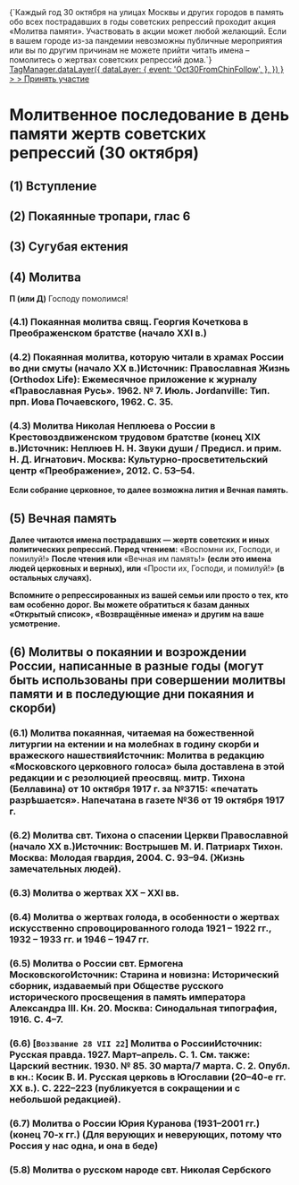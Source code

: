 
<Note>
    <div>
        {`Каждый год 30 октября на улицах Москвы и других городов в память обо всех пострадавших в годы советских
        репрессий проходит акция «Молитва памяти». Участвовать в акции может любой желающий. Если в вашем городе из-за
        пандемии невозможны публичные мероприятия или вы по другим причинам не можете прийти читать имена – помолитесь о
        жертвах советских репрессий дома.`}
    </div>
    <a
        style={{ textDecoration: 'underline' }}
        href="https://molitvapamyaty.ru/"
        target="_blank"
        onClick={() =>
            TagManager.dataLayer({
                dataLayer: {
                    event: 'Oct30FromChinFollow',
                },
            })
        }
    >
        > Принять участие
    </a>
</Note>

# Молитвенное последование в день памяти жертв советских репрессий (30 октября)

## (1) Вступление

<MdxLoader src="MolitvaPamyati/Vozglas" />

## (2) Покаянные тропари, глас 6

<MdxLoader src="Shared/PokaiannyeTrops" />

## (3) Сугубая ектения

<MdxLoader src="MolitvaPamyati/Sugubaya" />

## (4) Молитва

**П (или Д)** Господу помолимся!

### (4.1) Покаянная молитва свящ. Георгия Кочеткова в Преображенском братстве (начало XXI в.)

<MdxLoader src="MolitvaPamyati/Molitva2" />

### (4.2) Покаянная молитва, которую читали в храмах России во дни смуты (начало XX в.)<Tooltip>Источник: Православная Жизнь (Orthodox Life): Ежемесячное приложение к журналу «Православная Русь». 1962. № 7. Июль. Jordanville: Тип. прп. Иова Почаевского, 1962. С. 35.</Tooltip>

<MdxLoader src="MolitvaPamyati/Molitva4" />

### (4.3) Молитва Николая Неплюева о России в Крестовоздвиженском трудовом братстве (конец XIX в.)<Tooltip>Источник: Неплюев Н. Н. Звуки души / Предисл. и прим. Н. Д. Игнатович. Москва: Культурно-просветительский центр «Преображение», 2012. С. 53–54.</Tooltip>

<MdxLoader src="MolitvaPamyati/Molitva5" />

**Если собрание церковное, то далее возможна лития и Вечная память.**

## (5) Вечная память

<MdxLoader src="MolitvaPamyati/VechnayaPamyat" />

**Далее читаются имена пострадавших — жертв советских и иных политических репрессий. Перед чтением:** «Воспомни их, Господи, и помилуй!» **После чтения или** «Вечная им память!» **(если это имена людей церковных и верных), или** «Прости их, Господи, и помилуй!» **(в остальных случаях).**

**Вспомните о репрессированных из вашей семьи или просто о тех, кто вам особенно дорог. Вы можете обратиться к базам данных «Открытый список», «Возвращённые имена» и другим на ваше усмотрение.**

## (6) Молитвы о покаянии и возрождении России, написанные в разные годы (могут быть использованы при совершении молитвы памяти и в последующие дни покаяния и скорби)

### (6.1) Молитва покаянная, читаемая на божественной литургии на ектении и на молебнах в годину скорби и вражеского нашествия<Tooltip>Источник: Молитва в редакцию «Московского церковного голоса» была доставлена в этой редакции и с резолюцией преосвящ. митр. Тихона (Беллавина) от 10 октября 1917 г. за №3715: «печатать разрѣшается». Напечатана в газете №36 от 19 октября 1917 г.</Tooltip>

<MdxLoader src="MolitvaPamyati/Molitva0" />

### (6.2) Молитва свт. Тихона о спасении Церкви Православной (начало XX в.)<Tooltip>Источник: Вострышев М. И. Патриарх Тихон. Москва: Молодая гвардия, 2004. С. 93–94. (Жизнь замечательных людей).</Tooltip>

<MdxLoader src="MolitvaPamyati/Molitva6" />

### (6.3) Молитва о жертвах ХХ – ХХI вв.

<MdxLoader src="MolitvaPamyati/Molitva1" />

### (6.4) Молитва о жертвах голода, в особенности о жертвах искусственно спровоцированного голода 1921 – 1922 гг., 1932 – 1933 гг. и 1946 – 1947 гг.

<MdxLoader src="MolitvaPamyati/Molitva9" />

### (6.5) Молитва о России свт. Ермогена Московского<Tooltip>Источник: Старина и новизна: Исторический сборник, издаваемый при Обществе русского исторического просвещения в память императора Александра III. Кн. 20. Москва: Синодальная типография, 1916. С. 4–7.</Tooltip>

<MdxLoader src="MolitvaPamyati/Molitva3" />

### (6.6) [`Воззвание 28 VII 22`] Молитва о России<Tooltip>Источник: Русская правда. 1927. Март–апрель. С. 1. См. также: Царский вестник. 1930. № 85. 30 марта/7 марта. С. 2. Опубл. в кн.: Косик В. И. Русская церковь в Югославии (20–40-е гг. XX в.). С. 222–223 (публикуется в сокращении и с небольшой редакцией).</Tooltip>

<MdxLoader src="MolitvaPamyati/Molitva7" />

### (6.7) Молитва о России Юрия Куранова (1931–2001 гг.) (конец 70-х гг.) (Для верующих и неверующих, потому что Россия у нас одна, и она в беде)

<MdxLoader src="MolitvaPamyati/Molitva8" />

### (5.8) Молитва о русском народе свт. Николая Сербского

<MdxLoader src="MolitvaPamyati/Molitva10" />
